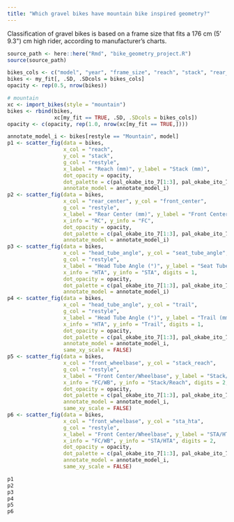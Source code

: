 ```yaml
---
title: "Which gravel bikes have mountain bike inspired geometry?"
---
```


Classification of gravel bikes is based on a frame size that fits a 176 cm (5' 9.3\") cm high rider, according to manufacturer's charts.

```r
source_path <- here::here("Rmd", "bike_geometry_project.R")
source(source_path)

```


```r
bikes_cols <- c("model", "year", "frame_size", "reach", "stack", "rear_center", "front_center", "head_tube_angle", "seat_tube_angle", "bottom_bracket_drop", "trail", "front_wheelbase", "stack_reach", "sta_hta", "restyle", "model_size")
bikes <- my_fit[, .SD, .SDcols = bikes_cols]
opacity <- rep(0.5, nrow(bikes))

# mountain
xc <- import_bikes(style = "mountain")
bikes <- rbind(bikes,
               xc[my_fit == TRUE, .SD, .SDcols = bikes_cols])
opacity <- c(opacity, rep(1.0, nrow(xc[my_fit == TRUE,])))

```


```r
annotate_model_i <- bikes[restyle == "Mountain", model]
p1 <- scatter_fig(data = bikes,
                  x_col = "reach",
                  y_col = "stack",
                  g_col = "restyle",
                  x_label = "Reach (mm)", y_label = "Stack (mm)",
                  dot_opacity = opacity,
                  dot_palette = c(pal_okabe_ito_7[1:3], pal_okabe_ito_7[7]),
                  annotate_model = annotate_model_i)
p2 <- scatter_fig(data = bikes,
                  x_col = "rear_center", y_col = "front_center",
                  g_col = "restyle",
                  x_label = "Rear Center (mm)", y_label = "Front Center (mm)",
                  x_info = "RC", y_info = "FC",
                  dot_opacity = opacity,
                  dot_palette = c(pal_okabe_ito_7[1:3], pal_okabe_ito_7[7]),
                  annotate_model = annotate_model_i)
p3 <- scatter_fig(data = bikes,
                  x_col = "head_tube_angle", y_col = "seat_tube_angle",
                  g_col = "restyle",
                  x_label = "Head Tube Angle (°)", y_label = "Seat Tube Angle (°)",
                  x_info = "HTA", y_info = "STA", digits = 1,
                  dot_opacity = opacity,
                  dot_palette = c(pal_okabe_ito_7[1:3], pal_okabe_ito_7[7]),
                  annotate_model = annotate_model_i)
p4 <- scatter_fig(data = bikes,
                  x_col = "head_tube_angle", y_col = "trail",
                  g_col = "restyle",
                  x_label = "Head Tube Angle (°)", y_label = "Trail (mm)",
                  x_info = "HTA", y_info = "Trail", digits = 1,
                  dot_opacity = opacity,
                  dot_palette = c(pal_okabe_ito_7[1:3], pal_okabe_ito_7[7]),
                  annotate_model = annotate_model_i,
                  same_xy_scale = FALSE)
p5 <- scatter_fig(data = bikes,
                  x_col = "front_wheelbase", y_col = "stack_reach",
                  g_col = "restyle",
                  x_label = "Front Center/Wheelbase", y_label = "Stack/Reach",
                  x_info = "FC/WB", y_info = "Stack/Reach", digits = 2,
                  dot_opacity = opacity,
                  dot_palette = c(pal_okabe_ito_7[1:3], pal_okabe_ito_7[7]),
                  annotate_model = annotate_model_i,
                  same_xy_scale = FALSE)
p6 <- scatter_fig(data = bikes,
                  x_col = "front_wheelbase", y_col = "sta_hta",
                  g_col = "restyle",
                  x_label = "Front Center/Wheelbase", y_label = "STA/HTA",
                  x_info = "FC/WB", y_info = "STA/HTA", digits = 2,
                  dot_opacity = opacity,
                  dot_palette = c(pal_okabe_ito_7[1:3], pal_okabe_ito_7[7]),
                  annotate_model = annotate_model_i,
                  same_xy_scale = FALSE)

p1
p2
p3
p4
p5
p6

```
